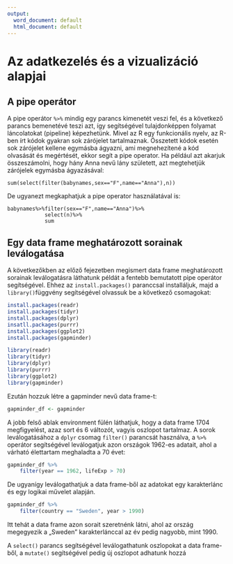 ```yaml
---
output:
  word_document: default
  html_document: default
---
```

# Az adatkezelés és a vizualizáció alapjai

## A pipe operátor 

A pipe operátor `%>%` mindig egy parancs kimenetét veszi fel, és a következő parancs bemenetévé teszi azt, így segítségével tulajdonképpen folyamat láncolatokat (pipeline) képezhetünk. Mivel az R egy funkcionális nyelv, az R-ben írt kódok gyakran sok zárójelet tartalmaznak. Összetett kódok esetén sok zárójelet kellene egymásba ágyazni, ami megnehezítené a kód olvasását és megértését, ekkor segít a pipe operator. Ha például azt akarjuk összeszámolni, hogy hány Anna nevű lány született, azt megtehetjük zárójelek egymásba ágyazásával:

```
sum(select(filter(babynames,sex=="F",name=="Anna"),n))

```
De ugyanezt megkaphatjuk a pipe operator használatával is:

```
babynames%>%filter(sex=="F",name=="Anna")%>%
            select(n)%>%
            sum 
```
## Egy data frame meghatározott sorainak leválogatása

A következőkben az előző fejezetben megismert data frame meghatározott sorainak leválogatásra láthatunk példát a fentebb bemutatott pipe operátor segítségével.
Ehhez az ```install.packages()``` paranccsal installáljuk, majd a ```library()```függvény segítségével olvassuk be a következő csomagokat:

```r
install.packages(readr)
install.packages(tidyr)
install.packages(dplyr)
insatll.packages(purrr)
install.packages(ggplot2)
install.packages(gapminder)
```

```r
library(readr)
library(tidyr)
library(dplyr)
library(purrr)
library(ggplot2)
library(gapminder)

```

Ezután hozzuk létre a gapminder nevű data frame-t: 

```r
gapminder_df <- gapminder
```
A jobb felső ablak environment fülén láthatjuk, hogy a data frame 1704 megfigyelést, azaz sort és 6 változót, vagyis oszlopot tartalmaz. 
A sorok leválogatásához a  ```dplyr``` csomag ```filter()``` parancsát használva, a ``` %>% ``` operátor segítségével leválogatjuk azon országok 1962-es adatait, ahol a várható élettartam meghaladta a 70 évet:

```r
gapminder_df %>% 
    filter(year == 1962, lifeExp > 70)
```
    
De ugyanígy leválogathatjuk a data frame-ből az adatokat egy karakterlánc és egy logikai művelet alapján. 

```r
gapminder_df %>% 
    filter(country == "Sweden", year > 1990)
```
Itt tehát a data frame azon sorait szeretnénk látni, ahol az ország megegyezik a „Sweden” karakterlánccal az év pedig nagyobb, mint 1990.

A ```select()``` parancs segítségével leválogathatunk oszlopokat a data frame-ből, a ```mutate()``` segítségével pedig új oszlopot adhatunk hozzá



